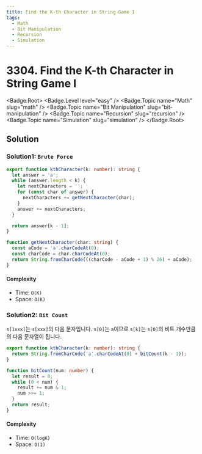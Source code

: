 ```yaml
---
title: Find the K-th Character in String Game I
tags:
  - Math
  - Bit Manipulation
  - Recursion
  - Simulation
---
```


# 3304. Find the K-th Character in String Game I

<Badge.Root>
  <Badge.Level level="easy" />
  <Badge.Topic name="Math" slug="math" />
  <Badge.Topic name="Bit Manipulation" slug="bit-manipulation" />
  <Badge.Topic name="Recursion" slug="recursion" />
  <Badge.Topic name="Simulation" slug="simulation" />
</Badge.Root>

## Solution

### Solution1: `Brute Force`

```typescript filename="solution.ts" copy
export function kthCharacter(k: number): string {
  let answer = 'a';
  while (answer.length < k) {
    let nextCharacters = '';
    for (const char of answer) {
      nextCharacters += getNextCharacter(char);
    }
    answer += nextCharacters;
  }

  return answer[k - 1];
}

function getNextCharacter(char: string) {
  const aCode = 'a'.charCodeAt(0);
  const charCode = char.charCodeAt(0);
  return String.fromCharCode(((charCode - aCode + 1) % 26) + aCode);
}
```

#### Complexity

- Time: `O(K)`
- Space: `O(K)`

### Solution2: `Bit Count`

`s[1xxx]`는 `s[xxx]`의 다음 문자입니다.
`s[0]`는 `a`이므로 `s[k]`는 `s[0]`의 비트 개수만큼의 다음 문자열이 됩니다.

```typescript filename="solution.ts" copy
export function kthCharacter(k: number): string {
  return String.fromCharCode('a'.charCodeAt(0) + bitCount(k - 1));
}

function bitCount(num: number) {
  let result = 0;
  while (0 < num) {
    result += num & 1;
    num >>= 1;
  }
  return result;
}
```

#### Complexity

- Time: `O(logK)`
- Space: `O(1)`

<ProblemLink
  codingSite="leetcode"
  href="https://leetcode.com/problems/find-the-k-th-character-in-string-game-i"
  title="Find the K-th Character in String Game I"
/>
